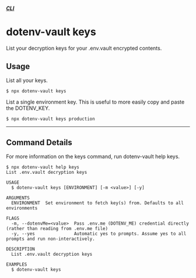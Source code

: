 ##### [CLI](/docs/dotenv-vault)
# dotenv-vault keys

List your decryption keys for your .env.vault encrypted contents.

## Usage

List all your keys.

```
$ npx dotenv-vault keys
```

List a single environment key. This is useful to more easily copy and paste the DOTENV_KEY.

```
$ npx dotenv-vault keys production
```

---

## Command Details

For more information on the keys command, run dotenv-vault help keys.

```
$ npx dotenv-vault help keys
List .env.vault decryption keys

USAGE
  $ dotenv-vault keys [ENVIRONMENT] [-m <value>] [-y]

ARGUMENTS
  ENVIRONMENT  Set environment to fetch key(s) from. Defaults to all environments

FLAGS
  -m, --dotenvMe=<value>  Pass .env.me (DOTENV_ME) credential directly (rather than reading from .env.me file)
  -y, --yes               Automatic yes to prompts. Assume yes to all prompts and run non-interactively.

DESCRIPTION
  List .env.vault decryption keys

EXAMPLES
  $ dotenv-vault keys
```


